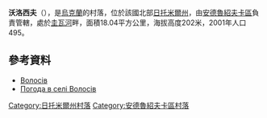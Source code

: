 {{coord|50|7|2|N|28|54|58|E|scale:30000|display=title}}

'''沃洛西夫'''（{{lang-uk|Волосів}}），是[[烏克蘭|烏克蘭]]的村落，位於該國北部[[日托米爾州|日托米爾州]]，由[[安德魯紹夫卡區|安德魯紹夫卡區]]負責管轄，處於[[圭瓦河|圭瓦河]]畔，面積18.04平方公里，海拔高度202米，2001年人口495。

==參考資料==
*[http://w1.c1.rada.gov.ua/pls/z7502/A005?rdat1=25.08.2012&rf7571=8638 Волосів]
* [http://weather.in.ua/ua/zhitomirskaja/4495 Погода в селі Волосів] {{Wayback|url=http://weather.in.ua/ua/zhitomirskaja/4495 |date=20111219135849 }}

{{DEFAULTSORT:Волосів}}
[[Category:日托米爾州村落|Category:日托米爾州村落]]
[[Category:安德魯紹夫卡區村落|Category:安德魯紹夫卡區村落]]


{{Zhytomyr-geo-stub}}